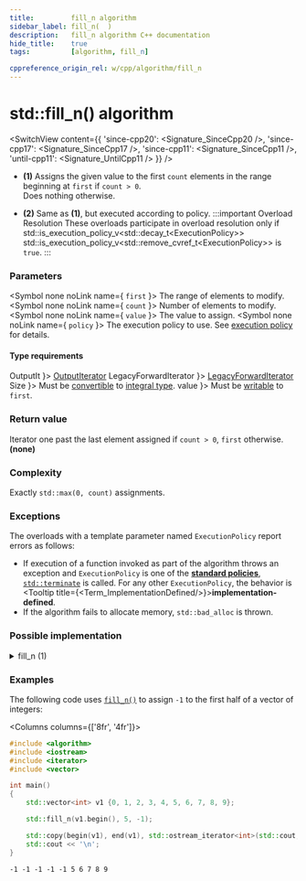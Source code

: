 ```yaml
---
title:         fill_n algorithm
sidebar_label: fill_n(  )
description:   fill_n algorithm C++ documentation
hide_title:    true
tags:          [algorithm, fill_n]

cppreference_origin_rel: w/cpp/algorithm/fill_n
---
```



<!-- Terms -->


<!----------------- Codes ---------------------->


# std::fill_n() algorithm

<SwitchView content={{
  'since-cpp20': <Signature_SinceCpp20 />,
  'since-cpp17': <Signature_SinceCpp17 />,
  'since-cpp11': <Signature_SinceCpp11 />,
  'until-cpp11': <Signature_UntilCpp11 />
}} />

- **(1)** Assigns the given value to the first `count` elements in the range beginning at `first` if `count > 0`.  
  Does nothing otherwise.

- **(2)** Same as **(1)**, but executed according to policy.
	:::important Overload Resolution
	These overloads participate in overload resolution only if
	<Until v='cpp20'> std::is_execution_policy_v&lt;std::decay_t&lt;ExecutionPolicy&gt;&gt; </Until> <Since v='cpp20'>std::is_execution_policy_v&lt;std::remove_cvref_t&lt;ExecutionPolicy&gt;&gt;</Since> is <code>true</code>.
	:::

### Parameters

<SymbolTable>

  <Symbol none noLink name={ <code>first</code> }>
    The range of elements to modify.
  </Symbol>
  <Symbol none noLink name={ <code>count</code> }>
    Number of elements to modify.
  </Symbol>
  <Symbol none noLink name={ <code>value</code> }>
    The value to assign.
  </Symbol>
  <Symbol none noLink name={ <code>policy</code> }>
    The execution policy to use. See <a href="#">execution policy</a> for details.
  </Symbol>

</SymbolTable>

#### Type requirements

<SymbolTable>
  <Symbol none noLink name={ <code>OutputIt</code> }>
    <a href="/docs/named_req/OutputIterator">OutputIterator</a>
  </Symbol>
  <Symbol none noLink name={ <code>LegacyForwardIterator</code> }>
    <a href="/docs/named_req/LegacyForwardIterator">LegacyForwardIterator</a>
  </Symbol>
  <Symbol none noLink name={ <code>Size</code> }>
    Must be <a href="#">convertible</a> to <a href="#">integral type</a>.
  </Symbol>
  <Symbol none noLink name={ <code>value</code> }>
    Must be <a href="#">writable</a> to <code>first</code>.
  </Symbol>
</SymbolTable>

### Return value

<Since v="cpp11">Iterator one past the last element assigned if <code>count > 0</code>, <code>first</code> otherwise.</Since> <br/>
<Until v="cpp11"><b>(none)</b></Until>

### Complexity

Exactly `std::max(0, count)` assignments.

### Exceptions

The overloads with a template parameter named `ExecutionPolicy` report errors as follows:
- If execution of a function invoked as part of the algorithm throws an exception and `ExecutionPolicy` is one of the [**standard policies**](#), [`std::terminate`](#) is called.
	For any other `ExecutionPolicy`, the behavior is <Tooltip title={<Term_ImplementationDefined/>}>**implementation-defined**</Tooltip>.
- If the algorithm fails to allocate memory, `std::bad_alloc` is thrown.

### Possible implementation

<details>
<summary>fill_n (1)</summary>

```cpp
template<class OutputIt, class Size, class T>
OutputIt fill_n(OutputIt first, Size count, const T& value)
{
    for (Size i = 0; i < count; i++)
        *first++ = value;
    return first;
}
```

</details>

### Examples

The following code uses [`fill_n()`](#) to assign `-1` to the first half of a vector of integers:

<Columns columns={['8fr', '4fr']}>
<div>

```cpp title='Main.cpp' showLineNumbers
#include <algorithm>
#include <iostream>
#include <iterator>
#include <vector>

int main()
{
    std::vector<int> v1 {0, 1, 2, 3, 4, 5, 6, 7, 8, 9};

    std::fill_n(v1.begin(), 5, -1);

    std::copy(begin(v1), end(v1), std::ostream_iterator<int>(std::cout, " "));
    std::cout << '\n';
}
```

</div>
<div>

```plaintext title="Output"
-1 -1 -1 -1 -1 5 6 7 8 9
```

</div>
</Columns>
